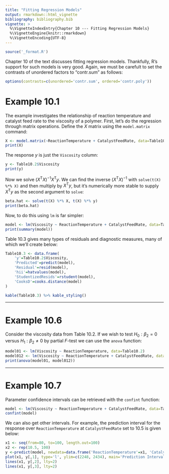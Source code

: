 ```yaml
---
title: "Fitting Regression Models"
output: rmarkdown::html_vignette
bibliography: bibliography.bib
vignette: >
  %\VignetteIndexEntry{Chapter 10 --- Fitting Regression Models}
  %\VignetteEngine{knitr::rmarkdown}
  %\VignetteEncoding{UTF-8}
---
```


```r
source('_format.R')
```


Chapter 10 of the text discusses fitting regression models.  Thankfully, R's support for such models is very good.  Again, we must be carefult to set the contrasts of unordered factors to "contr.sum" as follows:
```r
options(contrasts=c(unordered='contr.sum', ordered='contr.poly'))
```


# Example 10.1


The example investigates the relationship of reaction temperature and catalyst feed rate to the viscosity of a polymer. First, let's do the regression through matrix operations.  Define the $X$ matrix using the `model.matrix` command:

```r
X <- model.matrix(~ReactionTemperature + CatalystFeedRate, data=Table10.2)
print(X)
```

\noindent The response $y$ is just the `Viscosity` column:

```r
y <- Table10.2$Viscosity
print(y)
```

\noindent Now we solve $(X^\mathrm{T} X)^{-1} X^\mathrm{T} y$.  We can find the inverse $(X^\mathrm{T} X)^{-1}$ with `solve(t(X) %*% X)` and then multiply by $X^\mathrm{T} y$, but it's numerically more stable to supply $X^\mathrm{T} y$ as the second argument to `solve`:
```r
beta.hat <- solve(t(X) %*% X, t(X) %*% y)
print(beta.hat)
```

\noindent Now, to do this using `lm` is far simpler:
```r
model <- lm(Viscosity ~ ReactionTemperature + CatalystFeedRate, data=Table10.2)
print(summary(model))
```

Table 10.3 gives many types of residuals and diagnostic measures, many of which we'll create below:

```r
Table10.3 <- data.frame(
	'y'=Table10.2$Viscosity,
	'Predicted'=predict(model),
	'Residual'=resid(model),
	'hii'=hatvalues(model),
	'StudentizedResids'=rstudent(model),
	'CooksD'=cooks.distance(model)
)

```
```r
kable(Table10.3) %>% kable_styling()
```

-------------


# Example 10.6

Consider the viscosity data from Table 10.2.  If we wish to test $H_0: \beta_2 = 0$ versus $H_1: \beta_2 \ne 0$ by partial $F$-test we can use the `anova` function:

```r
model01 <- lm(Viscosity ~ ReactionTemperature, data=Table10.2)
model012 <- lm(Viscosity ~ ReactionTemperature + CatalystFeedRate, data=Table10.2)
print(anova(model01, model012))
```

-------------

# Example 10.7

Parameter confidence intervals can be retrieved with the `confint` function:
```r
model <- lm(Viscosity ~ ReactionTemperature + CatalystFeedRate, data=Table10.2)
confint(model)
```
\noindent We can also get other intervals.  For example, the prediction interval for the response over `ReactionTemperature` at `CatalystFeedRate` set to 10.5 is given below:  
```r
x1 <- seq(from=80, to=100, length.out=100)
x2 <- rep(10.5, 100)
y <-predict(model, newdata=data.frame('ReactionTemperature'=x1, 'CatalystFeedRate'=x2), interval="confidence") 
plot(x1, y[,1], type='l', ylim=c(2248, 2434), main='Prediction Interval', xlab='Reaction Temperature', ylab='Viscosity')
lines(x1, y[,2], lty=2)
lines(x1, y[,3], lty=2)
```

